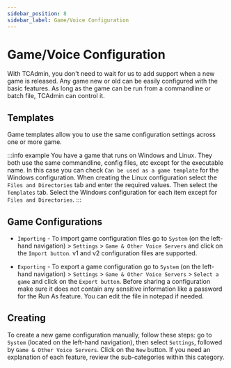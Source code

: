 ```yaml
---
sidebar_position: 8
sidebar_label: Game/Voice Configuration
---
```


# Game/Voice Configuration

With TCAdmin, you don't need to wait for us to add support when a new game is released. Any game new or old can be easily configured with the basic features. As long as the game can be run from a commandline or batch file, TCAdmin can control it.

## Templates

Game templates allow you to use the same configuration settings across one or more game.

:::info example
You have a game that runs on Windows and Linux. They both use the same commandline, config files, etc except for the executable name. In this case you can check `Can be used as a game template` for the Windows configuration. When creating the Linux configuration select the `Files and Directories` tab and enter the required values. Then select the `Templates` tab. Select the Windows configuration for each item except for `Files and Directories`.
:::

## Game Configurations

- `Importing` - To import game configuration files go to `System` (on the left-hand navigation) > `Settings` > `Game & Other Voice Servers` and click on the `Import button`. v1 and v2 configuration files are supported.

- `Exporting` - To export a game configuration go to `System` (on the left-hand navigation) > `Settings` > `Game & Other Voice Servers` > `Select a game` and click on the `Export button`. Before sharing a configuration make sure it does not contain any sensitive information like a password for the Run As feature. You can edit the file in notepad if needed.

## Creating

To create a new game configuration manually, follow these steps: go to `System` (located on the left-hand navigation), then select `Settings`, followed by `Game & Other Voice Servers`. Click on the `New` button. If you need an explanation of each feature, review the sub-categories within this category.